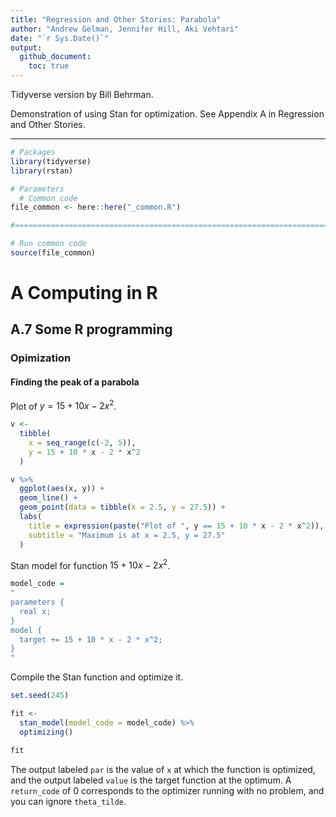 ```yaml
---
title: "Regression and Other Stories: Parabola"
author: "Andrew Gelman, Jennifer Hill, Aki Vehtari"
date: "`r Sys.Date()`"
output:
  github_document:
    toc: true
---
```

Tidyverse version by Bill Behrman.

Demonstration of using Stan for optimization. See Appendix A in
Regression and Other Stories.

-------------

```r
# Packages
library(tidyverse)
library(rstan)

# Parameters
  # Common code
file_common <- here::here("_common.R")

#===============================================================================

# Run common code
source(file_common)
```

# A Computing in R

## A.7 Some R programming

### Opimization

#### Finding the peak of a parabola

Plot of $y = 15 + 10 x - 2 x^2$.

```r
v <- 
  tibble(
    x = seq_range(c(-2, 5)),
    y = 15 + 10 * x - 2 * x^2
  )

v %>% 
  ggplot(aes(x, y)) +
  geom_line() +
  geom_point(data = tibble(x = 2.5, y = 27.5)) +
  labs(
    title = expression(paste("Plot of ", y == 15 + 10 * x - 2 * x^2)),
    subtitle = "Maximum is at x = 2.5, y = 27.5"
  )
```

Stan model for function $15 + 10 x - 2 x^2$.

```r
model_code =
"
parameters {
  real x;
}
model {
  target += 15 + 10 * x - 2 * x^2;
}
"
```

Compile the Stan function and optimize it.

```r
set.seed(245)

fit <- 
  stan_model(model_code = model_code) %>% 
  optimizing()
```

```r
fit
```

The output labeled `par` is the value of `x` at which the function is optimized, and the output labeled `value` is the target function at the optimum. A `return_code` of 0 corresponds to the optimizer running with no problem, and you can ignore `theta_tilde`.

